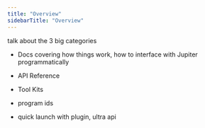 ```yaml
---
title: "Overview"
sidebarTitle: "Overview"
---
```


talk about the 3 big categories
- Docs covering how things work, how to interface with Jupiter programmatically
- API Reference
- Tool Kits

- program ids
- quick launch with plugin, ultra api